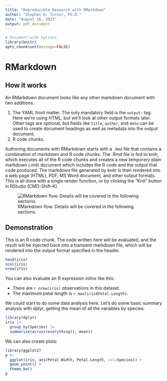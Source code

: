 ```yaml
---
title: "Reproducible Research with RMarkdown"
author: "Stephen D. Turner, Ph.D."
date: "August 16, 2023"
output: pdf_document
---
```


```r
# Document-wide options
library(knitr)
opts_chunk$set(message=FALSE)
```

# RMarkdown

## How it works

An RMarkdown document looks like any other markdown document with two additions. 

1. The YAML front matter. The only mandatory field is the `output:` tag. Here we're using HTML, but we'll look at other output formats later. Other tags are optional, but fields like `title`, `author`, and `date` can be used to create document headings as well as metadata into the output document.
2. R code chunks. 

Authoring documents with RMarkdown starts with a `.Rmd` file that contains a combination of markdown and R code chunks. The .Rmd file is fed to knitr, which executes all of the R code chunks and creates a new temporary plain markdown (.md) document which includes the R code and the output that code produced. The markdown file generated by knitr is then rendered into a web page (HTML), PDF, MS Word document, and other output formats. This is all done with a single render function, or by clicking the "Knit" button in RStudio (CMD-Shift-K).

![RMarkdown flow. Details will be covered in the following sections.](img/rmarkdownflow.png)

## Demonstration

This is an R code chunk. The code written here will be evaluated, and the result will be injected back into a transient markdown file, which will be rendered into the output format specified in the header.

```r
head(iris)
ncol(iris)
nrow(iris)
```

You can also evaluate an R expression _inline_ like this:

- There are `r nrow(iris)` observations in this dataset.
- The maximum petal length is `r max(iris$Petal.Length)`.

We could start to do some data analysis here. Let's do some basic summary analysis with dplyr, getting the mean of all the variables by species:

```r
library(dplyr)
iris |> 
  group_by(Species) |> 
  summarize(across(everything(), mean))
```

We can also create plots:

```r
library(ggplot2)
p <- 
  ggplot(iris, aes(Petal.Width, Petal.Length, col=Species)) + 
  geom_point() + 
  theme_bw()
p
```

